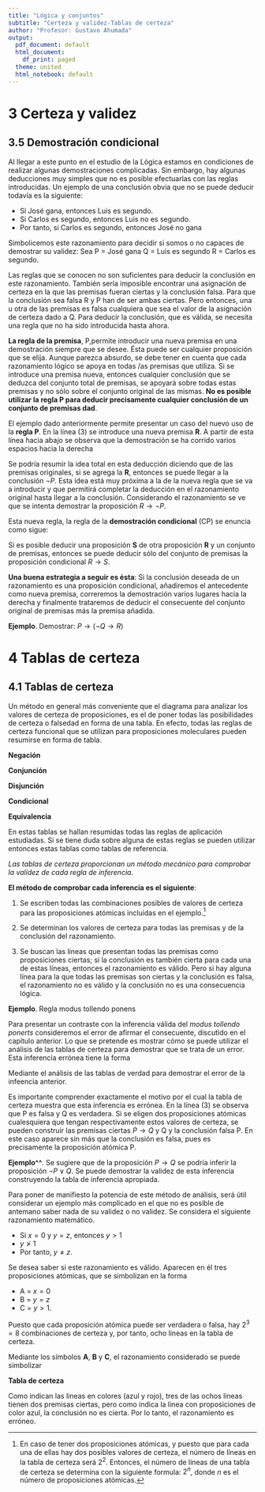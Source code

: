 ```yaml
---
title: "Lógica y conjuntos"
subtitle: "Certeza y validez-Tablas de certeza" 
author: "Profesor: Gustavo Ahumada"
output:
  pdf_document: default
  html_document:
    df_print: paged
  theme: united
  html_notebook: default
---
```



# 3 Certeza y validez

## 3.5 Demostración condicional

Al llegar a este punto en el estudio de la Lógica estamos en condiciones
de realizar algunas demostraciones complicadas. Sin embargo, hay algunas
deducciones muy simples que no es posible efectuarlas con las reglas introducidas. Un ejemplo de una conclusión obvia que no se puede deducir todavía es la siguiente:

- Si José gana, entonces Luis es segundo.
- Si Carlos es segundo, entonces Luis no es segundo.
- Por tanto, si Carlos es segundo, entonces José no gana

Simbolicemos este razonamiento para decidir si somos o no capaces de demostrar su validez:
Sea
P = José gana
Q = Luis es segundo
R = Carlos es segundo.

\begin{align*}
\textrm{ } & P \rightarrow Q \\
\textrm{ } & R \rightarrow \neg{Q} \\
& \cline{1-2} \\
\textrm{ } & R \rightarrow \neg{P} \\
\end{align*}

Las reglas que se conocen no son suficientes para deducir la conclusión en
este razonamiento. También sería imposible encontrar una asignación de certeza en la que las premisas fueran ciertas y la conclusión falsa. Para que la conclusión sea falsa R y P han de ser ambas ciertas. Pero entonces, una u
otra de las premisas es falsa cualquiera que sea el valor de la asignación
de certeza dado a Q. Para deducir la conclusión, que es válida, se necesita
una regla que no ha sido introducida hasta ahora.

**La regla de la premisa**,  P,permite introducir una nueva premisa en una demostración siempre que se desee. Ésta puede ser cualquier proposición que se elija. Aunque parezca absurdo, se debe tener en cuenta que cada razonamiento lógico se apoya en todas /as premisas que utiliza. Si se introduce una premisa nueva, entonces cualquier conclusión que se deduzca del conjunto total de premisas, se apoyará sobre todas estas premisas y no sólo sobre el conjunto original de las mismas. **No es posible utilizar la regla P para deducir precisamente cualquier conclusión de un conjunto de premisas dad**.


El ejemplo dado anteriormente permite presentar un caso del nuevo uso de la **regla P**. En la línea (3) se introduce una nueva premisa **R**. A partir de esta línea hacia abajo se observa que la demostración se ha corrido varios espacios hacia la derecha

\begin{align*}
\textrm{ (1) } & P \rightarrow Q & && P  \\
\textrm{ (2) } & R \rightarrow \neg{Q} & && P  \\
\textrm{ (3) } && R  && RP \\
\textrm{ (4) } && \neg{Q}  && PP2,3 \\
\textrm{ (5) } && \neg{P}  && TT1,4 \\
\end{align*}

Se podría resumir la idea total en esta deducción diciendo que de las premisas originales, si se agrega la **R**, entonces se puede llegar a la conclusión $\neg{P}$. Esta idea está muy próxima a la de la nueva regla que se va a introducir y que permitirá completar la deducción en el razonamiento original hasta llegar a la conclusión. Considerando el razonamiento se ve que se intenta demostrar la proposición $R \rightarrow \neg{P}$.

Esta nueva regla, la regla de la **demostración condicional** (CP) se enuncia
como sigue:

Si es posible deducir una proposición **S** de otra proposición **R** y un conjunto de premisas, entonces se puede deducir sólo del conjunto de premisas la proposición condicional $R \rightarrow S$.

\begin{align*}
\textrm{ (1) } & P \rightarrow Q & && P  \\
\textrm{ (2) } & R \rightarrow \neg{Q} & && P  \\
\textrm{ (3) } && R  && P \\
\textrm{ (4) } && \neg{Q}  && PP2,3 \\
\textrm{ (5) } && \neg{P}  && TT1,4 \\
\textrm{ (6) } & R \rightarrow \neg{P} & && CP3,5 \\
\end{align*}

**Una buena estrategia a seguir es ésta**: Si la conclusión deseada de un razonamiento es una proposición condicional, añadiremos el antecedente como
nueva premisa, correremos la demostración varios lugares hacia la derecha
y finalmente trataremos de deducir el consecuente del conjunto original de
premisas más la premisa añadida.

**Ejemplo**. Demostrar: $P \rightarrow (\neg{Q} \rightarrow R)$

\begin{align*}
\textrm{ (1) } & S \land (\neg{P} \lor M) & && && P  \\
\textrm{ (2) } & M \rightarrow Q \lor R & && && P  \\
\textrm{ (3) } & \neg{P} \lor M & && && S1 \\
\textrm{ (4) } && P  && && P \\
\textrm{ (5) } && M  && && TP3,4 \\
\textrm{ (6) } &&&& \neg{Q}  && P \\
\textrm{ (7) } &&&& Q \lor R  && PP2,5 \\
\textrm{ (8) }  &&&& R  && TP6,7 \\
\textrm{ (9) } && \neg{Q} \rightarrow R  && && CP7,8 \\
\textrm{ (10) } & P \rightarrow (\neg{Q} \rightarrow R) & && && CP4,9  \\
\end{align*}


# 4 Tablas de certeza

## 4.1 Tablas de certeza

Un método en general más conveniente que el diagrama para analizar los
valores de certeza de proposiciones, es el de poner todas las posibilidades
de certeza o falsedad en forma de una tabla. En efecto, todas las reglas
de certeza funcional que se utilizan para proposiciones moleculares pueden
resumirse en forma de tabla.

**Negación**
\begin{align*}
\begin{tabular}{ c c } 
 P & $\neg{P}$ \\
  \hline
 C & F \\ 
 F & F  \\
\end{tabular}
\end{align*}

**Conjunción**
\begin{align*}
\begin{tabular}{ c c c } 
 P & Q & $P \land Q$ \\
  \hline
 C & C & C \\ 
 C & F & F  \\
 F & C & F  \\ 
 F & F & F  \\ 
\end{tabular}
\end{align*}

**Disjunción**
\begin{align*}
\begin{tabular}{ c c c } 
 P & Q & $P \lor Q$ \\
  \hline
 C & C & C \\ 
 C & F & C  \\
 F & C & C  \\ 
 F & F & F  \\ 
\end{tabular}
\end{align*}

**Condicional**
\begin{align*}
\begin{tabular}{ c c c } 
 P & Q & $P \rightarrow Q$ \\
  \hline
 C & C & C \\ 
 C & F & F  \\
 F & C & C  \\ 
 F & F & C  \\ 
\end{tabular}
\end{align*}

**Equivalencia**
\begin{align*}
\begin{tabular}{ c c c } 
 P & Q & $P \leftrightarrow Q$ \\
  \hline
 C & C & C \\ 
 C & F & F  \\
 F & C & F  \\ 
 F & F & C  \\ 
\end{tabular}
\end{align*}

En estas tablas se hallan resumidas todas las reglas de aplicación estudiadas. Si se tiene duda sobre alguna de estas reglas se pueden utilizar entonces estas tablas como tablas de referencia.

*Las tablas de certeza proporcionan un método mecánico para comprobar la validez de cada regla de inferencia*.

**El método de comprobar cada inferencia es el siguiente**:

1. Se escriben todas las combinaciones posibles de valores de certeza para las proposiciones atómicas incluidas en el ejemplo.^[En caso de tener dos proposiciones atómicas, y puesto que para cada una de ellas hay dos posibles valores de certeza, el número de líneas en la tabla de certeza será $2^{2}$. Entonces, el número de lineas de una tabla de certeza se determina con la siguiente formula: $2^{n}$, donde $n$ es el número de proposiciones atómicas.]

2. Se determinan los valores de certeza para todas las premisas y de la conclusión del razonamiento.

3. Se buscan las líneas que presentan todas las premisas como proposiciones ciertas; si la conclusión es también cierta para cada una de estas líneas, entonces el razonamiento es válido. Pero si hay alguna línea para la que todas las premisas son ciertas y la conclusión es falsa, el razonamiento no es válido y la conclusión no es una consecuencia lógica.

**Ejemplo**. Regla modus tollendo ponens

\begin{align*}
\begin{tabular}{ c c c c } 
 P & Q & $P \lor Q$ & $\neg{P}$ \\
  \hline
 C & C & C & F \\ 
 C & F & C & F  \\
 F & \textcolor{red}{C} & \textcolor{red}{C} & \textcolor{red}{C}  \\ 
 F & F & F & C  \\ 
\end{tabular}
\end{align*}

Para presentar un contraste con la inferencia válida del *modus tollendo
ponerts* consideremos el error de afirmar el consecuente, discutido en el
capítulo anterior. Lo que se pretende es mostrar cómo se puede utilizar el
análisis de las tablas de certeza para demostrar que se trata de un error. Esta inferencia errónea tiene la forma

\begin{align*}
\textrm{ } & P \rightarrow Q \\
\textrm{ } & Q \\
& \cline{1-2} \\
\textrm{ } & P \\
\end{align*}

Mediante el análisis de las tablas de verdad para demostrar el error de la infeencia anterior.

\begin{align*}
\begin{tabular}{ c c c } 
 P & Q & $P \rightarrow Q$  \\
  \hline
 \textcolor{red}{C} & \textcolor{red}{C} & \textcolor{red}{C}  \\ 
 C & F & F  \\
 \textcolor{blue}{F} & \textcolor{blue}{C} & \textcolor{blue}{C}  \\ 
 F & F & C  \\ 
\end{tabular}
\end{align*}

Es importante comprender exactamente el motivo por el cual la tabla
de certeza muestra que esta inferencia es errónea. En la línea (3) se observa
que P es falsa y Q es verdadera. Si se eligen dos proposiciones atómicas
cualesquiera que tengan respectivamente estos valores de certeza, se pueden
construir las premisas ciertas $P \rightarrow Q$ y Q y la conclusión falsa P. En este caso aparece sin más que la conclusión es falsa, pues es precisamente la proposición atómica P. 


**Ejemplo^^**. Se sugiere que de la proposición $P \rightarrow Q$ se podría inferir la proposición $\neg{P} \lor Q$. Se puede demostrar la validez de esta inferencia construyendo la tabla de inferencia apropiada.

\begin{align*}
\begin{tabular}{ c c c c c } 
 P & Q & $\neg{P}$ &  $P \rightarrow Q$ & $\neg{P} \lor Q$ \\
  \hline
 C & C & F & \textcolor{blue}{C} & \textcolor{blue}{C} \\ 
 C & F & F & F & F  \\
 F & C & C & \textcolor{red}{C} & \textcolor{red}{C}  \\ 
 F & F & C & \textcolor{red}{C} & \textcolor{red}{C}  \\ 
\end{tabular}
\end{align*}

Para poner de manifiesto la potencia de este método de análisis, será útil considerar un ejemplo más complicado en el que no es posible de antemano saber nada de su validez o no validez. Se considera el siguiente razonamiento matemático.

- Si $x=0$ y $y=z$, entonces $y>1$
- $y \ngtr 1$
- Por tanto, $y \ne z$.

Se desea saber si este razonamiento es válido. Aparecen en él tres proposiciones atómicas, que se simbolizan en la forma

- A = $x=0$
- B = $y=z$
- C = $y > 1$.

Puesto que cada proposición atómica puede ser verdadera o falsa, hay $2^{3}=8$ combinaciones de certeza y, por tanto, ocho lineas en la tabla de certeza.

Mediante los símbolos **A**, **B** y **C**, el razonamiento considerado se puede simbolizar

\begin{align*}
\textrm{ } & A \land B \rightarrow C \\
\textrm{ } & \neg{C} \\
& \cline{1-2} \\
\textrm{ } & \neg{B} \\
\end{align*}

**Tabla de certeza**

\begin{align*}
\begin{tabular}{ c c c c c c c } 
 A & B & C & $A \land B$ & $A \land B \rightarrow C$ & $\neg{C}$ & $\neg{B}$ \\
  \hline
 C & C & C & C & C & F & F  \\ 
 C & C & F & C & F & C & F  \\
 C & F & C & F & C & F & C  \\
 C & F & F & F & \textcolor{red}{C} & \textcolor{red}{C} & \textcolor{red}{C}  \\
 F & C & C & F & C & F & F  \\
 F & C & F & F & \textcolor{blue}{C}  & \textcolor{blue}{C}  & \textcolor{blue}{F}  \\
 F & F & C & F & C & F & C  \\
 F & F & F & F & \textcolor{red}{C} & \textcolor{red}{C} & \textcolor{red}{C}   \\
\end{tabular}
\end{align*}

Como indican las lineas en colores (azul y rojo), tres de las ochos lineas tienen dos premisas ciertas, pero como indica la linea con proposiciones de color azul, la conclusión no es cierta. Por lo tanto, el razonamiento es erróneo. 

